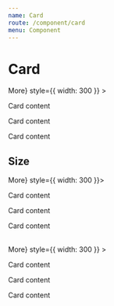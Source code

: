 ```yaml
---
name: Card
route: /component/card
menu: Component
---
```



# Card

<Playground>
  <Card
    title='Default size card'
    extra={<a href='#'>More</a>}
    style={{ width: 300 }}
  >
    <p>Card content</p>
    <p>Card content</p>
    <p>Card content</p>
  </Card>
</Playground>

## Size

<Playground>
  <Card title='Medium card' extra={<a href='#'>More</a>} style={{ width: 300 }}>
    <p style={{ margin: 0 }}>Card content</p>
    <p style={{ margin: 0 }}>Card content</p>
    <p style={{ margin: 0 }}>Card content</p>
  </Card>
  <br />
  <Card
    title='Small card'
    size='sm'
    extra={<a href='#'>More</a>}
    style={{ width: 300 }}
  >
    <p style={{ margin: 0 }}>Card content</p>
    <p style={{ margin: 0 }}>Card content</p>
    <p style={{ margin: 0 }}>Card content</p>
  </Card>
</Playground>
